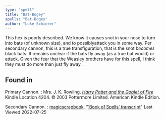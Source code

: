 ```yaml
---
type: "spell"
title: "Bat-Bogey"
spells: "Bat-Bogey"
author: "Luke Schierer"
---
```


This hex is poorly described.  We know it causes snot in your nose to turn into
bats (of unknown size), and to possiblyattack you in some way.  Per secondary
cannon, this is a true transfiguration, that is the snot *becomes* black bats.
It remains unclear if the bats fly away (as a true bat would) or attack.  Given
the fear that the Weasley brothers have for this spell, I think they must do
more than just fly away.   

## Found in

Primary Cannon.
:   Mrs. J. K. Rowling. 
    _[Harry Potter and the Goblet of Fire](https://www.goodreads.com/book/show/6.Harry_Potter_and_the_Goblet_of_Fire)_
	Kindle Location 4204. © 2003 Pottermore Limited. American Kindle Edition.

Secondary Cannon.
:   [magicscrapbook](https://magicscrapbook.tumblr.com/).
    "[‘Book of Spells’ transcript](https://magicscrapbook.tumblr.com/post/162085200042/book-of-spells-transcript)"
	Last Viewed 2022-07-25

